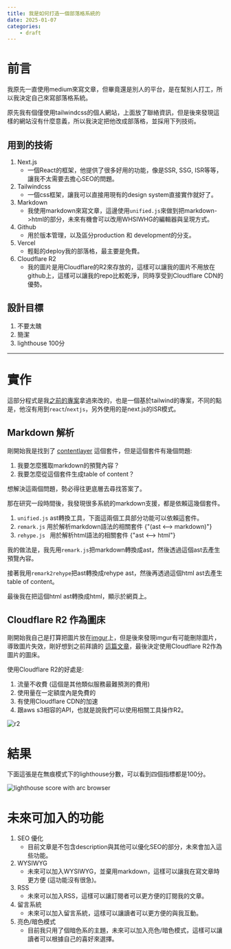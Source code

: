 ```yaml
---
title: 我是如何打造一個部落格系統的
date: 2025-01-07
categories:
    - draft
---
```


# 前言

我原先一直使用medium來寫文章，但畢竟還是別人的平台，是在幫別人打工，所以我決定自己來寫部落格系統。

原先我有個僅使用tailwindcss的個人網站，上面放了聯絡資訊，但是後來發現這樣的網站沒有什麼意義，所以我決定把他改成部落格，並採用下列技術。

## 用到的技術

1. Next.js
    - 一個React的框架，他提供了很多好用的功能，像是SSR, SSG, ISR等等，讓我不太需要去擔心SEO的問題。
2. Tailwindcss
    - 一個css框架，讓我可以直接用現有的design system直接實作就好了。
3. Markdown
    - 我使用markdown來寫文章，這邊使用`unified.js`來做到把markdown->html的部分，未來有機會可以改用WHSIWHG的編輯器與呈現方式。
4. Github
    - 用於版本管理，以及區分production 和 development的分支。
5. Vercel
    - 輕鬆的deploy我的部落格，最主要是免費。
6. Cloudflare R2
    - 我的圖片是用Cloudflare的R2來存放的，這樣可以讓我的圖片不用放在github上，這樣可以讓我的repo比較乾淨，同時享受到Cloudflare CDN的優勢。

## 設計目標

1. 不要太醜
2. 簡潔
3. lighthouse 100分

---

# 實作

這部分程式是我[之前的專案](https://github.com/bloodnighttw/website-v3)拿過來改的，也是一個基於tailwind的專案，不同的點是，他沒有用到`react`/`nextjs`，另外使用的是next.js的ISR模式。

## Markdown 解析

剛開始我是找到了 [contentlayer](https://contentlayer.dev/) 這個套件，但是這個套件有幾個問題:

1. 我要怎麼獲取markdown的預覽內容？
2. 我要怎麼從這個套件生成table of content？

想解決這兩個問題，勢必得往更底層去尋找答案了。

那在研究一段時間後，我發現很多系統的markdown支援，都是依賴這幾個套件。

1. `unified.js` ast轉換工具，下面這兩個工具部分功能可以依賴這套件。
2. `remark.js` 用於解析markdown語法的相關套件 {"(ast <--> markdown)"}
3. `rehype.js ` 用於解析html語法的相關套件 {"ast <--> html"}

我的做法是，我先用`remark.js`把markdown轉換成ast，然後透過這個ast去產生預覽內容。

接著我用`remark2rehype`把ast轉換成rehype ast，然後再透過這個html ast去產生table of content。

最後我在把這個html ast轉換成html，顯示於網頁上。

## Cloudflare R2 作為圖床

剛開始我自己是打算把圖片放在[imgur](https://imgur.com/)上，但是後來發現imgur有可能刪除圖片，導致圖片失效，剛好想到之前拜讀的
[這篇文章](https://ivonblog.com/posts/cloudflare-r2-image-hosting/)，最後決定使用Cloudflare R2作為圖片的圖床。

使用Cloudflare R2的好處是:

1. 流量不收費 (這個是其他類似服務最難預測的費用)
2. 使用量在一定額度內是免費的
3. 有使用Cloudflare CDN的加速
4. 跟aws s3相容的API，也就是說我們可以使用相關工具操作R2。

![r2](https://r2.bntw.dev/how-i-made-my-blog/r2.png)

# 結果

下面這張是在無痕模式下的lighthouse分數，可以看到四個指標都是100分。

![lighthouse score with arc browser](https://r2.bntw.dev/how-i-made-my-blog/lighthouse.png)

# 未來可加入的功能

1. SEO 優化
    - 目前文章是不包含description與其他可以優化SEO的部分，未來會加入這些功能。
2. WYSIWYG
    - 未來可以加入WYSIWYG，並棄用markdown，這樣可以讓我在寫文章時更方便 (這功能沒有很急)。
3. RSS
    - 未來可以加入RSS，這樣可以讓訂閱者可以更方便的訂閱我的文章。
4. 留言系統
    - 未來可以加入留言系統，這樣可以讓讀者可以更方便的與我互動。
5. 亮色/暗色模式
    - 目前我只用了個暗色系的主題，未來可以加入亮色/暗色模式，這樣可以讓讀者可以根據自己的喜好來選擇。
